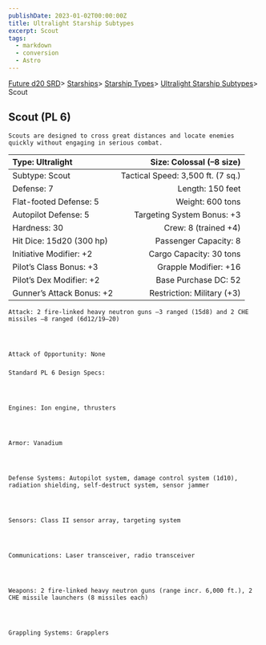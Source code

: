 ```yaml
---
publishDate: 2023-01-02T00:00:00Z
title: Ultralight Starship Subtypes
excerpt: Scout
tags:
  - markdown
  - conversion
  - Astro
---
```







[Future d20 SRD](/#futureD20)> [Starships](future-d20-srd-starships-index)> [Starship Types](future-d20-srd-starships-starship-types-index)> [Ultralight Starship Subtypes](future-d20-srd-starships-starship-types-ultralight-starship-subtypes-index)> Scout
    




## Scout (PL 6)
   



    Scouts are designed to cross great distances and locate enemies quickly without engaging in serious combat.
   


| Type: Ultralight | Size: Colossal (–8 size) |
| :------------------ | --------------------------: |
| Subtype: Scout | Tactical Speed: 3,500 ft. (7 sq.) |
| Defense: 7 | Length: 150 feet |
| Flat-footed Defense: 5 | Weight: 600 tons |
| Autopilot Defense: 5 | Targeting System Bonus: +3 |
| Hardness: 30 | Crew: 8 (trained +4) |
| Hit Dice: 15d20 (300 hp) | Passenger Capacity: 8 |
| Initiative Modifier: +2 | Cargo Capacity: 30 tons |
| Pilot’s Class Bonus: +3 | Grapple Modifier: +16 |
| Pilot’s Dex Modifier: +2 | Base Purchase DC: 52 |
| Gunner’s Attack Bonus: +2 | Restriction: Military (+3) |




    Attack: 2 fire-linked heavy neutron guns –3 ranged (15d8) and 2 CHE missiles –8 ranged (6d12/19–20)
   



    Attack of Opportunity: None
   


### 
    Standard PL 6 Design Specs:
   



    Engines: Ion engine, thrusters
   



    Armor: Vanadium
   



    Defense Systems: Autopilot system, damage control system (1d10), radiation shielding, self-destruct system, sensor jammer
   



    Sensors: Class II sensor array, targeting system
   



    Communications: Laser transceiver, radio transceiver
   



    Weapons: 2 fire-linked heavy neutron guns (range incr. 6,000 ft.), 2 CHE missile launchers (8 missiles each)
   



    Grappling Systems: Grapplers
   





